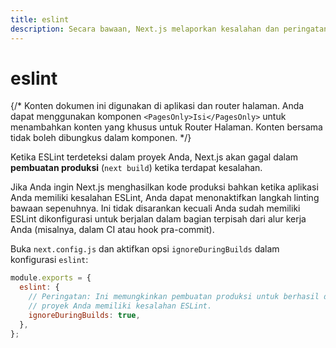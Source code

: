 ```yaml
---
title: eslint
description: Secara bawaan, Next.js melaporkan kesalahan dan peringatan ESLint selama proses pembuatan. Pelajari cara menonaktifkan perilaku ini di sini.
---
```


# eslint

{/* Konten dokumen ini digunakan di aplikasi dan router halaman. Anda dapat menggunakan komponen `<PagesOnly>Isi</PagesOnly>` untuk menambahkan konten yang khusus untuk Router Halaman. Konten bersama tidak boleh dibungkus dalam komponen. */}

Ketika ESLint terdeteksi dalam proyek Anda, Next.js akan gagal dalam **pembuatan produksi** (`next build`) ketika terdapat kesalahan.

Jika Anda ingin Next.js menghasilkan kode produksi bahkan ketika aplikasi Anda memiliki kesalahan ESLint, Anda dapat menonaktifkan langkah linting bawaan sepenuhnya. Ini tidak disarankan kecuali Anda sudah memiliki ESLint dikonfigurasi untuk berjalan dalam bagian terpisah dari alur kerja Anda (misalnya, dalam CI atau hook pra-commit).

Buka `next.config.js` dan aktifkan opsi `ignoreDuringBuilds` dalam konfigurasi `eslint`:

```js filename="next.config.js"
module.exports = {
  eslint: {
    // Peringatan: Ini memungkinkan pembuatan produksi untuk berhasil diselesaikan bahkan jika
    // proyek Anda memiliki kesalahan ESLint.
    ignoreDuringBuilds: true,
  },
};
```
